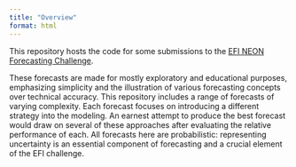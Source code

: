 ```yaml
---
title: "Overview"
format: html
---
```


This repository hosts the code for some submissions to the [EFI NEON Forecasting Challenge](https://projects.ecoforecast.org/neon4cast-docs/).

These forecasts are made for mostly exploratory and educational purposes, emphasizing simplicity and the illustration of various forecasting concepts over technical accuracy. This repository includes a range of forecasts of varying complexity. Each forecast focuses on introducing a different strategy into the modeling. An earnest attempt to produce the best forecast would draw on several of these approaches after evaluating the relative performance of each. All forecasts here are probabilistic: representing uncertainty is an essential component of forecasting and a crucial element of the EFI challenge.

# 
